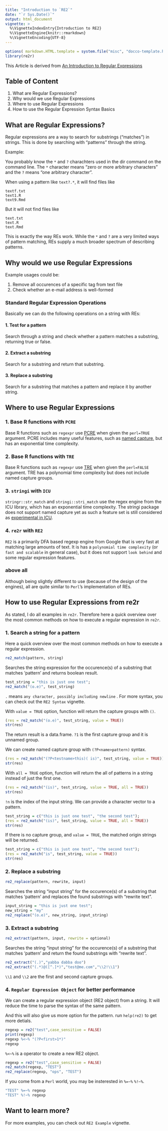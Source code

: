 ```yaml
---
title: "Introduction to `RE2`"
date: "`r Sys.Date()`"
output: html_document
vignette: >
  %\VignetteIndexEntry{Introduction to RE2}
  %\VignetteEngine{knitr::rmarkdown}
  %\VignetteEncoding{UTF-8}
---
```


```r
options( markdown.HTML.template = system.file("misc", "docco-template.html", package = "knitr"))
library(re2r)
```

This Article is derived from [An Introduction to Regular Expressions](http://www.codeproject.com/Articles/939/An-Introduction-to-Regular-Expressions)

## Table of Content

1. What are Regular Expressions?
2. Why would we use Regular Expressions
3. Where to use Regular Expressions
4. How to use the Regular Expression Syntax Basics


## What are Regular Expressions?

Regular expressions are a way to search for substrings ("matches") in strings. This is done by searching with "patterns" through the string.

Example:

You probably know the `*` and `?` charachters used in the dir command on the command line. The `*` character means "zero or more arbitrary characters" and the `?` means "one arbitrary character". 

When using a pattern like `text?.*`, it will find files like

    textf.txt
    text1.R
    text9.Rmd

But it will not find files like

    text.txt
    text.R
    text.Rmd

This is exactly the way REs work. While the `*` and `?` are a very limited ways of pattern matching, REs supply a much broader spectrum of describing patterns.

## Why would we use Regular Expressions

Example usages could be:

1. Remove all occurences of a specific tag from text file
2. Check whether an e-mail address is well-formed

### Standard Regular Expression Operations

Basically we can do the following operations on a string with REs:

#### 1. Test for a pattern

Search through a string and check whether a pattern matches a substring, returning true or false.

#### 2. Extract a substring

Search for a substring and return that substring.

#### 3. Replace a substring

Search for a substring that matches a pattern and replace it by another string.

## Where to use Regular Expressions


### 1. Base R functions with `PCRE`

Base R functions such as `regexpr` use [PCRE](http://www.pcre.org/) when given the `perl=TRUE` argument. PCRE includes many useful features, such as [named capture](https://github.com/tdhock/regex-tutorial#motivation-for-using-named-capture-regular-expressions-5-minutes), but has an exponential time complexity.

### 2. Base R functions with `TRE`

Base R functions such as `regexpr` use [TRE](https://github.com/laurikari/tre) when given the `perl=FALSE` argument. TRE has a polynomial time complexity but does not include named capture groups.

### 3. `stringi` with `ICU`

`stringr::str_match` and `stringi::stri_match` use the regex engine from the ICU library, which has an exponential time complexity. The stringi package does not support named capture yet as such a feature set is still considered as [experimental in ICU](https://github.com/hadley/stringr/pull/16).

### 4. `re2r` with `RE2`

`RE2` is a primarily DFA based regexp engine from Google that is very fast at matching large amounts of text. It is has a `polynomial time complexity` (or `fast and scalable` in general case), but it does not support `look behind` and some regular expression features.

### above all

Although being slightly different to use (because of the design of the engines), all are quite similar to `Perl`'s implementation of REs. 

## How to use Regular Expressions from re2r

As stated, I do all examples in `re2r`. Therefore here a quick overview over the most common methods on how to execute a regular expression in `re2r`.

### 1. Search a string for a pattern

Here a quick overview over the most common methods on how to execute a regular expression.

```r
re2_match(pattern, string)
```

Searches the string expression for the occurence(s) of a substring that matches 'pattern' and returns boolean result.

```r
test_string = "this is just one test";
re2_match("(o.e)", test_string)
```

`.` means `any character, possibly including newline` . For more syntax, you can check out the `RE2 Syntax` vignette.

With `value = TRUE` option, function will return the capture groups with `()`.

```r
(res = re2_match("(o.e)", test_string, value = TRUE))
str(res)
```

The return result is a data.frame. `?1` is the first capture group and it is unnamed group.

We can create named capture group with `(?P<name>pattern)` syntax.

```r
(res = re2_match("(?P<testname>this)( is)", test_string, value = TRUE))
str(res)
```

With `all = TRUE` option, function will return the all of patterns in a string instead of just the first one.

```r
(res = re2_match("(is)", test_string, value = TRUE, all = TRUE))
str(res)
```

`!n` is the index of the input string. We can provide a character vector to a pattern.

```r
test_string = c("this is just one test", "the second test");
(res = re2_match("(is)", test_string, value = TRUE, all = TRUE))
str(res)
```

If there is no capture group, and `value = TRUE`, the matched origin strings will be returned.

```r
test_string = c("this is just one test", "the second test");
(res = re2_match("is", test_string, value = TRUE))
str(res)
```

### 2. Replace a substring

```r
re2_replace(pattern, rewrite, input)
```

Searches the string "input string" for the occurence(s) of a substring that matches 'pattern' and replaces the found substrings with "rewrite text".

```r
input_string = "this is just one test";
new_string = "my"
re2_replace("(o.e)", new_string, input_string)
```

### 3. Extract a substring

```r
re2_extract(pattern, input, rewrite = optional)
```

Searches the string "input string" for the occurence(s) of a substring that matches 'pattern' and return the found substrings with "rewrite text".

```r
re2_extract("(.)","yabba dabba doo")
re2_extract("(.*)@([^.]*)","test@me.com","\\2!\\1")
```

`\\1` and `\\2` are the first and second capture groups.

### 4. `Regular Expression Object` for better performance

We can create a regular expression object (RE2 object) from a string. It will reduce the time to parse the syntax of the same pattern. 

And this will also give us more option for the pattern. run `help(re2)` to get more detials.

```r
regexp = re2("test",case_sensitive = FALSE)
print(regexp)
regexp %<~% "(?P<first>1*)"
regexp
```

`%<~%` is a operator to create a new RE2 object.

```r
regexp = re2("test",case_sensitive = FALSE)
re2_match(regexp, "TEST")
re2_replace(regexp, "ops", "TEST")
```

If you come from a `Perl` world, you may be insterested in `%=~%`  `%!~%`.

```r
"TEST" %=~% regexp
"TEST" %!~% regexp
```

## Want to learn more?

For more examples, you can check out `RE2 Example` vignette.
